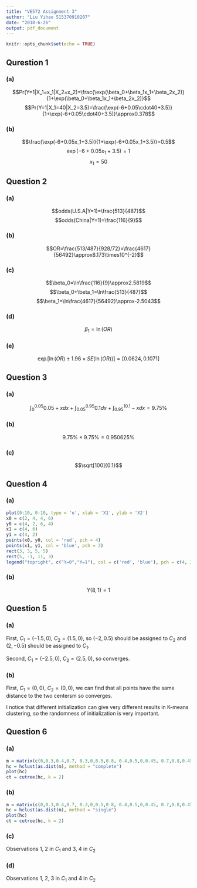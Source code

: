 ```yaml
---
title: "VE572 Assignment 3"
author: "Liu Yihao 515370910207"
date: "2018-6-26"
output: pdf_document
---
```


```r
knitr::opts_chunk$set(echo = TRUE)
```

## Qurestion 1

### (a)
$$Pr(Y=1|X_1=x_1|X_2=x_2)=\frac{\exp(\beta_0+\beta_1x_1+\beta_2x_2)}{1+\exp(\beta_0+\beta_1x_1+\beta_2x_2)}$$
$$Pr(Y=1|X_1=40|X_2=3.5)=\frac{\exp(-6+0.05\cdot40+3.5)}{1+\exp(-6+0.05\cdot40+3.5)}\approx0.378$$

### (b)
$$\frac{\exp(-6+0.05x_1+3.5)}{1+\exp(-6+0.05x_1+3.5)}=0.5$$
$$\exp(-6+0.05x_1+3.5)=1$$
$$x_1=50$$

## Question 2

### (a)
$$odds(U.S.A|Y=1)=\frac{513}{487}$$
$$odds(China|Y=1)=\frac{116}{9}$$

### (b)
$$OR=\frac{513/487}{928/72}=\frac{4617}{56492}\approx8.173\times10^{-2}$$

### (c)
$$\beta_0=\ln\frac{116}{9}\approx2.5819$$
$$\beta_0+\beta_1=\ln\frac{513}{487}$$
$$\beta_1=\ln\frac{4617}{56492}\approx-2.5043$$

### (d)
$$\beta_1=\ln(OR)$$

### (e)
$$\exp[\ln(OR)\pm1.96\times SE(\ln(OR))]=[0.0624,0.1071]$$

## Question 3

### (a)
$$\int_0^{0.05}0.05+xdx+\int_{0.05}^{0.95}0.1dx+\int_{0.95}^10.1-xdx=9.75\%$$

### (b)
$$9.75\%\times9.75\%=0.950625\%$$

### (c)
$$\sqrt[100]{0.1}$$

## Question 4

### (a)
```r
plot(0:10, 0:10, type = 'n', xlab = 'X1', ylab = 'X2')
x0 = c(2, 4, 4, 6)
y0 = c(4, 2, 6, 4)
x1 = c(4, 6)
y1 = c(4, 2)
points(x0, y0, col = 'red', pch = 4)
points(x1, y1, col = 'blue', pch = 3)
rect(3, 3, 5, 5)
rect(5, -1, 11, 3)
legend("topright", c("Y=0","Y=1"), col = c('red', 'blue'), pch = c(4, 3))
```

### (b)
$$Y(8,1)=1$$

## Question 5

### (a)
First, $C_1=(-1.5,0)$, $C_2=(1.5,0)$, so $(-2,0.5)$ should be assigned to $C_2$ and $(2,-0.5)$ should be assigned to $C_1$.

Second, $C_1=(-2.5,0)$, $C_2=(2.5,0)$, so converges.

### (b)
First, $C_1=(0,0)$, $C_2=(0,0)$, we can find that all points have the same distance to the two centersm so converges.

I notice that different initialization can give very different results in K-means clustering, so the randomness of initialization is very important.


## Question 6

### (a)
```r
m = matrix(c(0,0.3,0.4,0.7, 0.3,0,0.5,0.8, 0.4,0.5,0,0.45, 0.7,0.8,0.45,0), nrow = 4, ncol = 4)
hc = hclust(as.dist(m), method = "complete")
plot(hc)
ct = cutree(hc, k = 2)
```

### (b)
```r
m = matrix(c(0,0.3,0.4,0.7, 0.3,0,0.5,0.8, 0.4,0.5,0,0.45, 0.7,0.8,0.45,0), nrow = 4, ncol = 4)
hc = hclust(as.dist(m), method = "single")
plot(hc)
ct = cutree(hc, k = 2)
```

### (c)
Observations 1, 2 in $C_1$ and 3, 4 in $C_2$

### (d)
Observations 1, 2, 3 in $C_1$ and 4 in $C_2$






